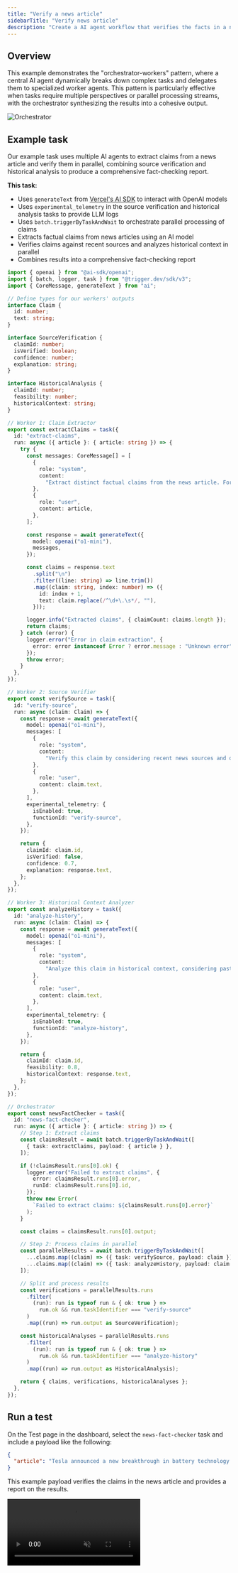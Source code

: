 ```yaml
---
title: "Verify a news article"
sidebarTitle: "Verify news article"
description: "Create a AI agent workflow that verifies the facts in a news article"
---
```


## Overview

This example demonstrates the "orchestrator-workers" pattern, where a central AI agent dynamically breaks down complex tasks and delegates them to specialized worker agents. This pattern is particularly effective when tasks require multiple perspectives or parallel processing streams, with the orchestrator synthesizing the results into a cohesive output.

![Orchestrator](/guides/ai-agents/orchestrator-workers.png)

## Example task

Our example task uses multiple AI agents to extract claims from a news article and verify them in parallel, combining source verification and historical analysis to produce a comprehensive fact-checking report.

**This task:**

- Uses `generateText` from [Vercel's AI SDK](https://sdk.vercel.ai/docs/introduction) to interact with OpenAI models
- Uses `experimental_telemetry` in the source verification and historical analysis tasks to provide LLM logs
- Uses `batch.triggerByTaskAndWait` to orchestrate parallel processing of claims
- Extracts factual claims from news articles using an AI model
- Verifies claims against recent sources and analyzes historical context in parallel
- Combines results into a comprehensive fact-checking report


```typescript
import { openai } from "@ai-sdk/openai";
import { batch, logger, task } from "@trigger.dev/sdk/v3";
import { CoreMessage, generateText } from "ai";

// Define types for our workers' outputs
interface Claim {
  id: number;
  text: string;
}

interface SourceVerification {
  claimId: number;
  isVerified: boolean;
  confidence: number;
  explanation: string;
}

interface HistoricalAnalysis {
  claimId: number;
  feasibility: number;
  historicalContext: string;
}

// Worker 1: Claim Extractor
export const extractClaims = task({
  id: "extract-claims",
  run: async ({ article }: { article: string }) => {
    try {
      const messages: CoreMessage[] = [
        {
          role: "system",
          content:
            "Extract distinct factual claims from the news article. Format as numbered claims.",
        },
        {
          role: "user",
          content: article,
        },
      ];

      const response = await generateText({
        model: openai("o1-mini"),
        messages,
      });

      const claims = response.text
        .split("\n")
        .filter((line: string) => line.trim())
        .map((claim: string, index: number) => ({
          id: index + 1,
          text: claim.replace(/^\d+\.\s*/, ""),
        }));

      logger.info("Extracted claims", { claimCount: claims.length });
      return claims;
    } catch (error) {
      logger.error("Error in claim extraction", {
        error: error instanceof Error ? error.message : "Unknown error",
      });
      throw error;
    }
  },
});

// Worker 2: Source Verifier
export const verifySource = task({
  id: "verify-source",
  run: async (claim: Claim) => {
    const response = await generateText({
      model: openai("o1-mini"),
      messages: [
        {
          role: "system",
          content:
            "Verify this claim by considering recent news sources and official statements. Assess reliability.",
        },
        {
          role: "user",
          content: claim.text,
        },
      ],
      experimental_telemetry: {
        isEnabled: true,
        functionId: "verify-source",
      },
    });

    return {
      claimId: claim.id,
      isVerified: false,
      confidence: 0.7,
      explanation: response.text,
    };
  },
});

// Worker 3: Historical Context Analyzer
export const analyzeHistory = task({
  id: "analyze-history",
  run: async (claim: Claim) => {
    const response = await generateText({
      model: openai("o1-mini"),
      messages: [
        {
          role: "system",
          content:
            "Analyze this claim in historical context, considering past announcements and technological feasibility.",
        },
        {
          role: "user",
          content: claim.text,
        },
      ],
      experimental_telemetry: {
        isEnabled: true,
        functionId: "analyze-history",
      },
    });

    return {
      claimId: claim.id,
      feasibility: 0.8,
      historicalContext: response.text,
    };
  },
});

// Orchestrator
export const newsFactChecker = task({
  id: "news-fact-checker",
  run: async ({ article }: { article: string }) => {
    // Step 1: Extract claims
    const claimsResult = await batch.triggerByTaskAndWait([
      { task: extractClaims, payload: { article } },
    ]);

    if (!claimsResult.runs[0].ok) {
      logger.error("Failed to extract claims", {
        error: claimsResult.runs[0].error,
        runId: claimsResult.runs[0].id,
      });
      throw new Error(
        `Failed to extract claims: ${claimsResult.runs[0].error}`
      );
    }

    const claims = claimsResult.runs[0].output;

    // Step 2: Process claims in parallel
    const parallelResults = await batch.triggerByTaskAndWait([
      ...claims.map((claim) => ({ task: verifySource, payload: claim })),
      ...claims.map((claim) => ({ task: analyzeHistory, payload: claim })),
    ]);

    // Split and process results
    const verifications = parallelResults.runs
      .filter(
        (run): run is typeof run & { ok: true } =>
          run.ok && run.taskIdentifier === "verify-source"
      )
      .map((run) => run.output as SourceVerification);

    const historicalAnalyses = parallelResults.runs
      .filter(
        (run): run is typeof run & { ok: true } =>
          run.ok && run.taskIdentifier === "analyze-history"
      )
      .map((run) => run.output as HistoricalAnalysis);

    return { claims, verifications, historicalAnalyses };
  },
});
```

## Run a test

On the Test page in the dashboard, select the `news-fact-checker` task and include a payload like the following:

```json
{
  "article": "Tesla announced a new breakthrough in battery technology today. The company claims their new batteries will have 50% more capacity and cost 30% less to produce. Elon Musk stated this development will enable electric vehicles to achieve price parity with gasoline cars by 2024. The new batteries are scheduled to enter production next quarter at the Texas Gigafactory."
}
```

This example payload verifies the claims in the news article and provides a report on the results.

<video 
  src="https://content.trigger.dev/agent-orchestrator-workers.mp4"
  controls
  muted
  autoPlay
  loop
/>